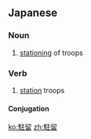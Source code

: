 ==Japanese==
{{ja-kanjitab|ちゅう|りゅう|yomi=on}}

===Noun===
{{ja-noun|ちゅうりゅう}}

# [[stationing]] of troops

===Verb===
{{ja-verb-suru|tr=intrans|ちゅうりゅう}}

# [[station]] troops
#: {{ja-usex|かつてフィリピンに駐留していた米軍|かつて フィリピン に ちゅうりゅう していた べいぐん|US troops formerly stationed in the Philippines}}

====Conjugation====
{{ja-suru|ちゅうりゅう}}

[[ko:駐留]]
[[zh:駐留]]